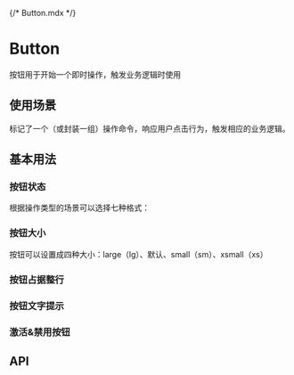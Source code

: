 {/* Button.mdx */}



<Meta of={ButtonStories} />

# Button

按钮用于开始一个即时操作，触发业务逻辑时使用

## 使用场景

标记了一个（或封装一组）操作命令，响应用户点击行为，触发相应的业务逻辑。

## 基本用法

### 按钮状态

根据操作类型的场景可以选择七种格式：

<Canvas of={ButtonStories.Variant} />

### 按钮大小

按钮可以设置成四种大小：large（lg）、默认、small（sm）、xsmall（xs）

<Canvas of={ButtonStories.Size} />

### 按钮占据整行

<Canvas of={ButtonStories.Block} />

### 按钮文字提示

<Canvas of={ButtonStories.Tooltip} />

### 激活&禁用按钮
<Canvas of={ButtonStories.Active} />




## API
<ArgTypes />
